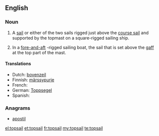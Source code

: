 ==English==

===Noun===
{{en-noun}}

# {{nautical}} A [[sail]] or either of the two sails rigged just above the [[course sail]] and supported by the topmast on a square-rigged sailing ship.
# {{nautical}} In a [[fore-and-aft]] -rigged sailing boat, the sail that is set above the [[gaff]] at the top part of the mast.

====Translations====
{{trans-top|sail above the course sail}}
* Dutch: [[bovenzeil]] {{n}}
* Finnish: [[märssypurje]]
* French: {{t+|fr|hunier|m}}
* German: [[Toppsegel]] {{n}}
* Spanish: {{t+|es|gavia|f}}
{{trans-bottom}}

===Anagrams===
* [[apostil#English|apostil]]

[[el:topsail]]
[[et:topsail]]
[[fr:topsail]]
[[my:topsail]]
[[te:topsail]]